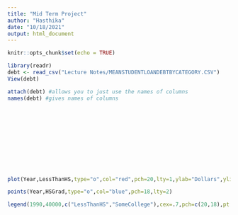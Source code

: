 ```yaml
---
title: "Mid Term Project"
author: "Hasthika"
date: "10/18/2021"
output: html_document
---
```


```r
knitr::opts_chunk$set(echo = TRUE)
```

```r

library(readr)
debt <- read_csv("Lecture Notes/MEANSTUDENTLOANDEBTBYCATEGORY.CSV")
View(debt)

attach(debt) #allows you to just use the names of columns
names(debt) #gives names of columns












plot(Year,LessThanHS,type="o",col="red",pch=20,lty=1,ylab="Dollars",ylim=c(0,40000),main="Good Title") #overlaid points and connected lines

points(Year,HSGrad,type="o",col="blue",pch=18,lty=2)

legend(1990,40000,c("LessThanHS","SomeCollege"),cex=.7,pch=c(20,18),pt.cex=1.5,col=c("red","blue"))
```

